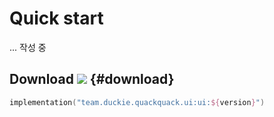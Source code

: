 # Quick start

... 작성 중

## Download ![](https://img.shields.io/maven-central/v/team.duckie.quackquack.ui/ui?style=flat-square) {#download}

```kotlin
implementation("team.duckie.quackquack.ui:ui:${version}")
```